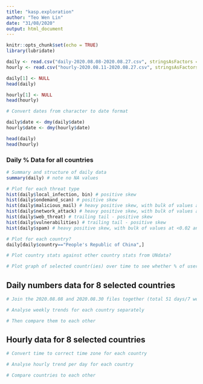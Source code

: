 ---
title: "kasp.exploration"
author: "Teo Wen Lin"
date: "31/08/2020"
output: html_document
---

```{r setup, include=FALSE}
knitr::opts_chunk$set(echo = TRUE)
library(lubridate)
```
```{r cars}
daily <- read.csv("daily-2020.08.08-2020.08.27.csv", stringsAsFactors = FALSE)
hourly <- read.csv("hourly-2020.08.11-2020.08.27.csv", stringsAsFactors = FALSE)

daily[1] <- NULL
head(daily)

hourly[1] <- NULL
head(hourly)
```
```{r}
# Convert dates from character to date format

daily$date <- dmy(daily$date)
hourly$date <- dmy(hourly$date)

head(daily)
head(hourly)

```
### Daily % Data for all countries

```{r}
# Summary and structure of daily data
summary(daily) # note no NA values
```

```{r}
# Plot for each threat type
hist(daily$local_infection, bin) # positive skew
hist(daily$ondemand_scan) # positive skew
hist(daily$malicious_mail) # heavy positive skew, with bulk of values at <0.005 
hist(daily$network_attack) # heavy positive skew, with bulk of values at <0.1 and outliers (?) at 0.4-0.5
hist(daily$web_threat) # trailing tail - positive skew
hist(daily$vulnerabilities) # trailing tail - positive skew
hist(daily$spam) # heavy positive skew, with bulk of values at <0.02 and outliers (?) at 0.4-0.5

# Plot for each country?
daily[daily$country=="People's Republic of China",]

# Plot country stats against other country stats from UNdata?

```


```{r}
# Plot graph of selected countr(ies) over time to see whether % of users infected is increasing


```

## Daily numbers data for 8 selected countries

```{r}
# Join the 2020.08.08 and 2020.08.30 files together (total 51 days/7 weeks)

# Analyse weekly trends for each country separately

# Then compare them to each other
```



## Hourly data for 8 selected countries

```{r}
# Convert time to correct time zone for each country

# Analyse hourly trend per day for each country

# Compare countries to each other

```




